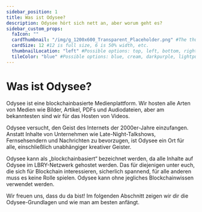 ---
sidebar_position: 1
title: Was ist Odysee?
description: Odysee hört sich nett an, aber worum geht es?
sidebar_custom_props:
  faIcon: ""
  cardThumbnail: "/img/g_1200x600_Transparent_Placeholder.png" #The thumbnail on the category card.
  cardSize: 12 #12 is full size, 6 is 50% width, etc.
  thumbnailLocation: "left" #Possible options: top, left, bottom, right, none
  tileColor: "blue" #Possible options: blue, cream, darkpurple, lightpurple, mauve, orange, pink, none
---

# Was ist Odysee?

Odysee ist eine blockchainbasierte Medienplattform. Wir hosten alle Arten von Medien wie Bilder, Artikel, PDFs und Audiodateien, aber am bekanntesten sind wir für das Hosten von Videos.

Odysee versucht, den Geist des Internets der 2000er-Jahre einzufangen. Anstatt Inhalte von Unternehmen wie Late-Night-Talkshows, Fernsehsendern und Nachrichten zu bevorzugen, ist Odysee ein Ort für alle, einschließlich unabhängiger kreativer Geister.

Odysee kann als „blockchainbasiert“ bezeichnet werden, da alle Inhalte auf Odysee im LBRY-Netzwerk gehostet werden. Das für diejenigen unter euch, die sich für Blockchain interessieren, sicherlich spannend, für alle anderen muss es keine Rolle spielen. Odysee kann ohne jegliches Blockchainwissen verwendet werden.

Wir freuen uns, dass du da bist! Im folgenden Abschnitt zeigen wir dir die Odysee-Grundlagen und wie man am besten anfängt.
